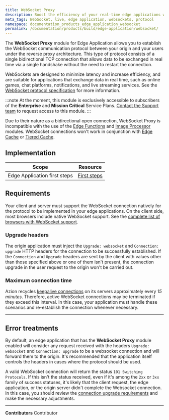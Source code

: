 ```yaml
---
title: WebSocket Proxy
description: Boost the efficiency of your real-time edge applications with the WebSocket protocol for Azion Edge Application.
meta_tags: WebSocket, live, edge application, websockets, protocol
namespace: documentation_products_edge_application_websocket
permalink: /documentation/products/build/edge-application/websocket/
---
```


The **WebSocket Proxy** module for Edge Application allows you to establish the WebSocket communication protocol between your origin and your users under the reverse proxy architecture. This type of protocol consists of a single bidirectional TCP connection that allows data to be exchanged in real time via a single handshake without the need to restart the connection.

WebSockets are designed to minimize latency and increase efficiency, and are suitable for applications that exchange data in real time, such as online games, chat platforms, notifications, and live streaming services. See the [WebSocket protocol specification](https://datatracker.ietf.org/doc/html/rfc6455) for more information.

:::note
At the moment, this module is exclusively accessible to subscribers of the **Enterprise** and **Mission Critical** Service Plans. [Contact the Support team](https://tickets.azion.com/en/support/login/new) to request access to this module. 
:::

Due to their nature as a bidirectional open connection, WebSocket Proxy is incompatible with the use of the [Edge Functions](/en/documentation/products/build/edge-application/edge-functions/) and [Image Processor](/en/documentation/products/build/edge-application/image-processor/) modules. WebSocket connections won't work in conjunction with [Edge Cache](/en/documentation/products/build/edge-application/edge-caching/) or [Tiered Cache](/en/documentation/products/edge-application/l2-caching/).

## Implementation

| Scope | Resource |
| --- | --- |
| Edge Application first steps| [First steps](/en/documentation/products/edge-application/first-steps/)  |

## Requirements

Your client and server must support the WebSocket connection natively for the protocol to be implemented in your edge applications. On the client side, most browsers include native WebSocket support. See the [complete list of browsers with WebSocket support](https://caniuse.com/websockets).

### Upgrade headers

The origin application must inject the `Upgrade: websocket` and `Connection: upgrade` HTTP headers for the connection to be successfully established. If the `Connection` and `Upgrade` headers are sent by the client with values other than those specified above or one of them isn't present, the connection upgrade in the user request to the origin won't be carried out.

### Maximum connection time

Azion recycles [keepalive connections](/en/documentation/products/build/edge-application/#keepalive-timeout) on its servers approximately every *15 minutes*. Therefore, active WebSocket connections may be terminated if they exceed this interval. In this case, your application must handle these scenarios and re-establish the connection whenever necessary.

---

## Error treatments

By default, an edge application that has the **WebSocket Proxy** module enabled will consider any request received with the headers `Upgrade: websocket` and `Connection: upgrade` to be a websocket connection and will forward them to the origin. It's recommended that the application itself controls the headers in cases where the protocol should be used.

A valid WebSocket connection will return the status `101 Switching Protocols`. If this isn't the status received, even if it's among the `2xx` or `3xx` family of success statuses, it's likely that the client request, the edge application, or the origin server didn't complete the Websocket connection. In this case, you should review the [connection upgrade requirements](#requirements) and make the necessary adjustments.

---


**Contributors** <ContributorList>Contributor</ContributorList>
